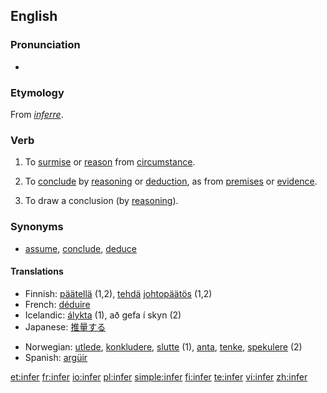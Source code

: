 ==English==

===Pronunciation===
*{{audio|en-us-infer.ogg|Audio (US)}}

===Etymology===
From {{L.}} ''[[inferre]]''.

===Verb===
{{en-verb|infers|inferring|inferred}}

# {{transitive}} To [[surmise]] or [[reason]] from [[circumstance]].
# {{transitive}} To [[conclude]] by [[reason]]ing or [[deduction]], as from [[premise]]s or [[evidence]].
# {{intransitive}} To draw a conclusion (by [[reason]]ing).

===Synonyms===
*[[assume]], [[conclude]], [[deduce]]

====Translations====
{{rfc-level|Translations at L4+ not in L3 POS section (AutoFormat would have corrected level of Synonyms)}}
{{top}}
*Finnish: [[päätellä]] (1,2), [[tehdä]] [[johtopäätös]] (1,2)
*French: [[déduire]]
*Icelandic: [[álykta]] (1), að gefa í skyn (2)
*Japanese: [[推量]]する
{{mid}}
*Norwegian: [[utlede]], [[konkludere]], [[slutte]] (1), [[anta]], [[tenke]], [[spekulere]] (2)
*Spanish: [[argüir]]
{{bottom}}

[[et:infer]]
[[fr:infer]]
[[io:infer]]
[[pl:infer]]
[[simple:infer]]
[[fi:infer]]
[[te:infer]]
[[vi:infer]]
[[zh:infer]]